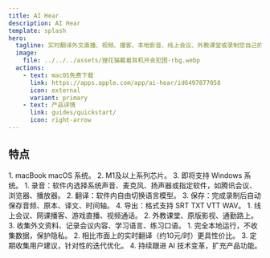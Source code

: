 ```yaml
---
title: AI Hear
description: AI Hear
template: splash
hero:
  tagline: 实时翻译外文直播、视频、播客、本地影音、线上会议、外教课堂或录制您自己的声音。可导出原文、译文、时间轴和音频。
  image:
    file: ../../../assets/狸花猫戴着耳机开会犯困-rbg.webp
  actions:
    - text: macOS免费下载
      link: https://apps.apple.com/app/ai-hear/id6497877058
      icon: external
      variant: primary
    - text: 产品详情
      link: guides/quickstart/
      icon: right-arrow
---
```



## 特点

<CardGrid stagger>
	<Card title="硬件要求" icon="pencil" style="width: 20px; height: 10px;">
	1. macBook macOS 系统。
	2. M1及以上系列芯片。
	3. 即将支持 Windows 系统。
</Card>
	<Card title="主要功能" icon="add-document">
	1. 录音：软件内选择系统声音、麦克风、扬声器或指定软件，如腾讯会议、浏览器、播放器。
	2. 翻译：软件内自由切换语言模型。
	3. 保存：完成录制后自动保存音频、原本、译文、时间轴。
	4. 导出：格式支持 SRT TXT VTT WAV。
</Card>
	<Card title="使用场景" icon="setting">
    1. 线上会议、网课播客、游戏直播、视频通话。
	2. 外教课堂、原版影视、通勤路上。
	3. 收集外文资料、记录会议内容、学习语言、练习口语。
</Card>
	<Card title="为何选择 AI Hear" icon="open-book">
	1. 完全本地运行，不收集数据，保护隐私。
	2. 相比市面上的实时翻译（约10元/时）更具性价比。
	3. 定期收集用户建议，针对性的迭代优化。
	4. 持续跟进 AI 技术变革，扩充产品功能。
</Card>
</CardGrid>

<div data-tf-live="01J01G7CPWNZVNJF33A6WN151Z"></div><script src="//embed.typeform.com/next/embed.js"></script>